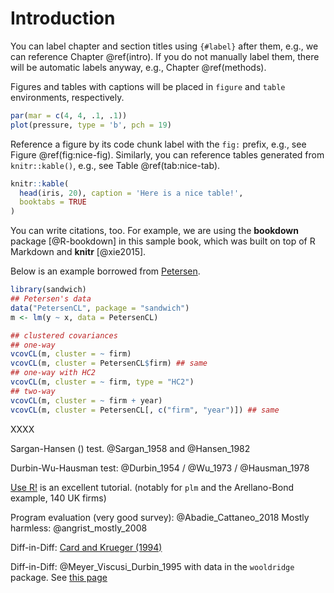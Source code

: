 # Introduction {#intro}

You can label chapter and section titles using `{#label}` after them, e.g., we can reference Chapter \@ref(intro). If you do not manually label them, there will be automatic labels anyway, e.g., Chapter \@ref(methods).

Figures and tables with captions will be placed in `figure` and `table` environments, respectively.

```r
par(mar = c(4, 4, .1, .1))
plot(pressure, type = 'b', pch = 19)
```

Reference a figure by its code chunk label with the `fig:` prefix, e.g., see Figure \@ref(fig:nice-fig). Similarly, you can reference tables generated from `knitr::kable()`, e.g., see Table \@ref(tab:nice-tab).

```r
knitr::kable(
  head(iris, 20), caption = 'Here is a nice table!',
  booktabs = TRUE
)
```

You can write citations, too. For example, we are using the **bookdown** package [@R-bookdown] in this sample book, which was built on top of R Markdown and **knitr** [@xie2015].

Below is an example borrowed from [Petersen](https://www.kellogg.northwestern.edu/faculty/petersen/htm/papers/se/test_data.htm).

```r
library(sandwich)
## Petersen's data
data("PetersenCL", package = "sandwich")
m <- lm(y ~ x, data = PetersenCL)

## clustered covariances
## one-way
vcovCL(m, cluster = ~ firm)
vcovCL(m, cluster = PetersenCL$firm) ## same
## one-way with HC2
vcovCL(m, cluster = ~ firm, type = "HC2")
## two-way
vcovCL(m, cluster = ~ firm + year)
vcovCL(m, cluster = PetersenCL[, c("firm", "year")]) ## same

```

XXXX

Sargan-Hansen () test. @Sargan_1958 and @Hansen_1982

Durbin-Wu-Hausman test: @Durbin_1954 / @Wu_1973 / @Hausman_1978

[Use R!](https://www.hds.utc.fr/~tdenoeux/dokuwiki/_media/en/kleibzeil_-_aer.pdf) is an excellent tutorial.
(notably for `plm` and the Arellano-Bond example, 140 UK firms)

Program evaluation (very good survey): @Abadie_Cattaneo_2018
Mostly harmless: @angrist_mostly_2008

Diff-in-Diff: [Card and Krueger (1994)](https://towardsdatascience.com/analyze-causal-effect-using-diff-in-diff-model-85e07b17e7b7)

Diff-in-Diff:
@Meyer_Viscusi_Durbin_1995
with data in the `wooldridge` package. See [this page](https://evalf20.classes.andrewheiss.com/example/diff-in-diff/)


